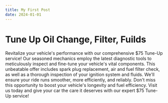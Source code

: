 ```yaml
---
title: My First Post
date: 2024-01-01
---
```


# Tune Up Oil Change, Filter, Fuilds

Revitalize your vehicle's performance with our comprehensive $75 Tune-Up service! Our seasoned mechanics employ the latest diagnostic tools to meticulously inspect and fine-tune your vehicle's vital components. This unbeatable offer includes spark plug replacement, air and fuel filter check, as well as a thorough inspection of your ignition system and fluids. We'll ensure your ride runs smoother, more efficiently, and reliably. Don't miss this opportunity to boost your vehicle's longevity and fuel efficiency. Visit us today and give your car the care it deserves with our expert $75 Tune-Up service!
